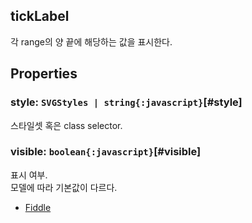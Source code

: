 ## tickLabel
각 range의 양 끝에 해당하는 값을 표시한다.
## Properties

### style: `SVGStyles | string{:javascript}`[#style]
스타일셋 혹은 class selector.  

### visible: `boolean{:javascript}`[#visible]
표시 여부.\
모델에 따라 기본값이 다르다.
- [Fiddle](https:/jsfiddle.net/gh/get/library/pure/realgrid/realchart-demo/tree/master/bargroup/bargroup-multi)  
